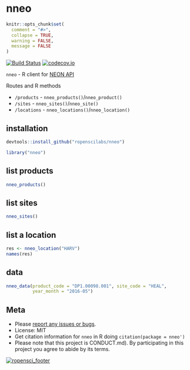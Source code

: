 nneo
====

```r
knitr::opts_chunk$set(
  comment = "#>",
  collapse = TRUE,
  warning = FALSE,
  message = FALSE
)
```

[![Build Status](https://travis-ci.org/ropenscilabs/nneo.svg?branch=master)](https://travis-ci.org/ropenscilabs/nneo)
[![codecov.io](https://codecov.io/github/ropenscilabs/nneo/coverage.svg?branch=master)](https://codecov.io/github/ropenscilabs/nneo?branch=master)

`nneo` - R client for [NEON API](http://data.neonscience.org/data-api)

Routes and R methods

* `/products` - `nneo_products()`/`nneo_product()`
* `/sites` - `nneo_sites()`/`nneo_site()`
* `/locations` - `nneo_locations()`/`nneo_location()`

## installation

```r
devtools::install_github("ropenscilabs/nneo")
```

```r
library("nneo")
```

## list products

```r
nneo_products()
```

## list sites

```r
nneo_sites()
```

## list a location

```r
res <- nneo_location("HARV")
names(res)
```

## data

```r
nneo_data(product_code = "DP1.00098.001", site_code = "HEAL", 
          year_month = "2016-05")
```

## Meta

* Please [report any issues or bugs](https://github.com/ropenscilabs/nneo/issues).
* License: MIT
* Get citation information for `nneo` in R doing `citation(package = nneo')`
* Please note that this project is CONDUCT.md). By participating in this project you agree to abide by its terms.

[![ropensci_footer](http://ropensci.org/public_images/github_footer.png)](http://ropensci.org)
